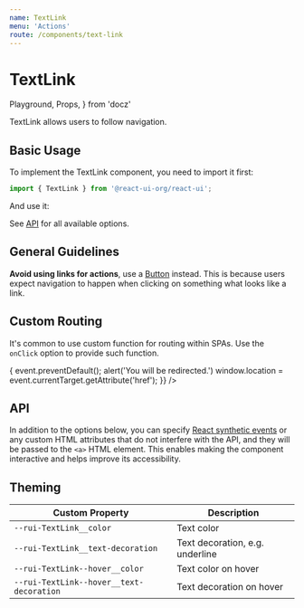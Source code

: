 ```yaml
---
name: TextLink
menu: 'Actions'
route: /components/text-link
---
```


# TextLink

  Playground,
  Props,
} from 'docz'

TextLink allows users to follow navigation.

## Basic Usage

To implement the TextLink component, you need to import it first:

```js
import { TextLink } from '@react-ui-org/react-ui';
```

And use it:

<Playground>
  <TextLink
    href="/contribute/guidelines"
    label="How can I contribute to React UI?"
  />
</Playground>

See [API](#api) for all available options.

## General Guidelines

**Avoid using links for actions**, use a [Button](/components/button)
instead. This is because users expect navigation to happen when clicking on
something what looks like a link.

## Custom Routing

It's common to use custom function for routing within SPAs. Use the
`onClick` option to provide such function.

<Playground>
  <TextLink
    href="/contribute/guidelines"
    label="This link is controlled by custom function"
    onClick={(event) => {
      event.preventDefault();
      alert('You will be redirected.')
      window.location = event.currentTarget.getAttribute('href');
    }}
  />
</Playground>

## API

In addition to the options below, you can specify [React synthetic events] or
any custom HTML attributes that do not interfere with the API, and they will be
passed to the `<a>` HTML element. This enables making the component interactive
and helps improve its accessibility.

<Props table of={TextLink} />

## Theming

| Custom Property                          | Description                       |
|------------------------------------------|-----------------------------------|
| `--rui-TextLink__color`                  | Text color                        |
| `--rui-TextLink__text-decoration`        | Text decoration, e.g. underline   |
| `--rui-TextLink--hover__color`           | Text color on hover               |
| `--rui-TextLink--hover__text-decoration` | Text decoration on hover          |

[React synthetic events]: https://reactjs.org/docs/events.html
